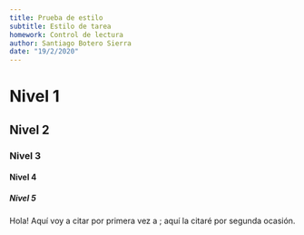 ```yaml
---
title: Prueba de estilo
subtitle: Estilo de tarea
homework: Control de lectura
author: Santiago Botero Sierra
date: "19/2/2020"
---
```


# Nivel 1

## Nivel 2

### Nivel 3

#### Nivel 4

##### Nivel 5

Hola!
Aquí voy a citar por primera vez a \textcite{bernal:hist}; aquí la citaré por
segunda ocasión.\autocite{bernal:hist}
